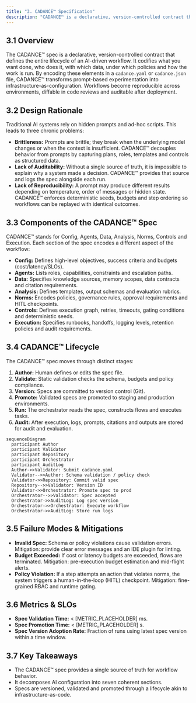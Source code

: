 ```yaml
---
title: "3. CADANCE™ Specification"
description: "CADANCE™ is a declarative, version-controlled contract that transforms AI workflows into reproducible, auditable, and policy-compliant infrastructure-as-code."
---
```


## 3.1 Overview

The CADANCE™ spec is a declarative, version-controlled contract that defines the entire lifecycle of an AI-driven workflow. It codifies what you want done, who does it, with which data, under which policies and how the work is run. By encoding these elements in a `cadance.yaml` or `cadance.json` file, CADANCE™ transforms prompt-based experimentation into infrastructure-as-configuration. Workflows become reproducible across environments, diffable in code reviews and auditable after deployment.

## 3.2 Design Rationale

Traditional AI systems rely on hidden prompts and ad-hoc scripts. This leads to three chronic problems:

- **Brittleness:** Prompts are brittle; they break when the underlying model changes or when the context is insufficient. CADANCE™ decouples behavior from prompts by capturing plans, roles, templates and controls as structured data.
- **Lack of Auditability:** Without a single source of truth, it is impossible to explain why a system made a decision. CADANCE™ provides that source and logs the spec alongside each run.
- **Lack of Reproducibility:** A prompt may produce different results depending on temperature, order of messages or hidden state. CADANCE™ enforces deterministic seeds, budgets and step ordering so workflows can be replayed with identical outcomes.

## 3.3 Components of the CADANCE™ Spec

CADANCE™ stands for Config, Agents, Data, Analysis, Norms, Controls and Execution. Each section of the spec encodes a different aspect of the workflow:

- **Config:** Defines high-level objectives, success criteria and budgets (cost/latency/SLOs).
- **Agents:** Lists roles, capabilities, constraints and escalation paths.
- **Data:** Specifies knowledge sources, memory scopes, data contracts and citation requirements.
- **Analysis:** Defines templates, output schemas and evaluation rubrics.
- **Norms:** Encodes policies, governance rules, approval requirements and HITL checkpoints.
- **Controls:** Defines execution graph, retries, timeouts, gating conditions and deterministic seeds.
- **Execution:** Specifies runbooks, handoffs, logging levels, retention policies and audit requirements.

## 3.4 CADANCE™ Lifecycle

The CADANCE™ spec moves through distinct stages:

1.  **Author:** Human defines or edits the spec file.
2.  **Validate:** Static validation checks the schema, budgets and policy compliance.
3.  **Version:** Specs are committed to version control (Git).
4.  **Promote:** Validated specs are promoted to staging and production environments.
5.  **Run:** The orchestrator reads the spec, constructs flows and executes tasks.
6.  **Audit:** After execution, logs, prompts, citations and outputs are stored for audit and evaluation.

```mermaid
sequenceDiagram
  participant Author
  participant Validator
  participant Repository
  participant Orchestrator
  participant AuditLog
  Author->>Validator: Submit cadance.yaml
  Validator-->>Author: Schema validation / policy check
  Validator->>Repository: Commit valid spec
  Repository-->>Validator: Version ID
  Validator->>Orchestrator: Promote spec to prod
  Orchestrator-->>Validator: Spec accepted
  Orchestrator->>AuditLog: Log spec version
  Orchestrator->>Orchestrator: Execute workflow
  Orchestrator->>AuditLog: Store run logs
```

## 3.5 Failure Modes & Mitigations

- **Invalid Spec:** Schema or policy violations cause validation errors. Mitigation: provide clear error messages and an IDE plugin for linting.
- **Budget Exceeded:** If cost or latency budgets are exceeded, flows are terminated. Mitigation: pre-execution budget estimation and mid-flight alerts.
- **Policy Violation:** If a step attempts an action that violates norms, the system triggers a human-in-the-loop (HITL) checkpoint. Mitigation: fine-grained RBAC and runtime gating.

## 3.6 Metrics & SLOs

- **Spec Validation Time:** < [METRIC_PLACEHOLDER] ms.
- **Spec Promotion Time:** < [METRIC_PLACEHOLDER] s.
- **Spec Version Adoption Rate:** Fraction of runs using latest spec version within a time window.

## 3.7 Key Takeaways

- The CADANCE™ spec provides a single source of truth for workflow behavior.
- It decomposes AI configuration into seven coherent sections.
- Specs are versioned, validated and promoted through a lifecycle akin to infrastructure-as-code.